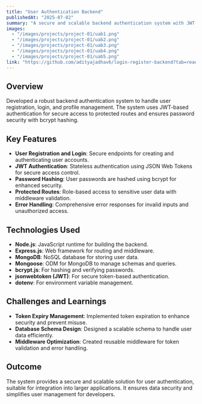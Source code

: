 ```yaml
---
title: "User Authentication Backend"
publishedAt: "2025-07-02"
summary: "A secure and scalable backend authentication system with JWT-based authentication, built using Node.js, Express, and MongoDB."
images:
  - "/images/projects/project-01/uab1.png"
  - "/images/projects/project-01/uab2.png"
  - "/images/projects/project-01/uab3.png"
  - "/images/projects/project-01/uab4.png"
  - "/images/projects/project-01/uab5.png"
link: "https://github.com/adityajadhav6/login-register-backend?tab=readme-ov-file#backend-authentication-system"
---
```


## Overview

Developed a robust backend authentication system to handle user registration, login, and profile management. The system uses JWT-based authentication for secure access to protected routes and ensures password security with bcrypt hashing.

## Key Features

- **User Registration and Login**: Secure endpoints for creating and authenticating user accounts.
- **JWT Authentication**: Stateless authentication using JSON Web Tokens for secure access control.
- **Password Hashing**: User passwords are hashed using bcrypt for enhanced security.
- **Protected Routes**: Role-based access to sensitive user data with middleware validation.
- **Error Handling**: Comprehensive error responses for invalid inputs and unauthorized access.

## Technologies Used

- **Node.js**: JavaScript runtime for building the backend.
- **Express.js**: Web framework for routing and middleware.
- **MongoDB**: NoSQL database for storing user data.
- **Mongoose**: ODM for MongoDB to manage schemas and queries.
- **bcrypt.js**: For hashing and verifying passwords.
- **jsonwebtoken (JWT)**: For secure token-based authentication.
- **dotenv**: For environment variable management.

## Challenges and Learnings

- **Token Expiry Management**: Implemented token expiration to enhance security and prevent misuse.
- **Database Schema Design**: Designed a scalable schema to handle user data efficiently.
- **Middleware Optimization**: Created reusable middleware for token validation and error handling.

## Outcome

The system provides a secure and scalable solution for user authentication, suitable for integration into larger applications. It ensures data security and simplifies user management for developers.
